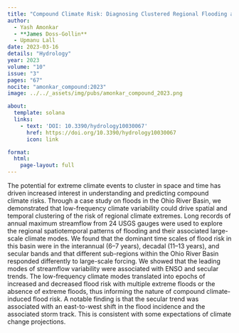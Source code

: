 ```yaml
---
title: "Compound Climate Risk: Diagnosing Clustered Regional Flooding at Inter-Annual and Longer Time Scales"
author:
  - Yash Amonkar
  - **James Doss-Gollin**
  - Upmanu Lall
date: 2023-03-16
details: "Hydrology"
year: 2023
volume: "10"
issue: "3"
pages: "67"
nocite: "amonkar_compound:2023"
image: ../../_assets/img/pubs/amonkar_compound_2023.png

about:
  template: solana
  links:
    - text: 'DOI: 10.3390/hydrology10030067'
      href: https://doi.org/10.3390/hydrology10030067
      icon: link

format:
  html:
    page-layout: full
---
```


The potential for extreme climate events to cluster in space and time has driven increased interest in understanding and predicting compound climate risks. Through a case study on floods in the Ohio River Basin, we demonstrated that low-frequency climate variability could drive spatial and temporal clustering of the risk of regional climate extremes. Long records of annual maximum streamflow from 24 USGS gauges were used to explore the regional spatiotemporal patterns of flooding and their associated large-scale climate modes. We found that the dominant time scales of flood risk in this basin were in the interannual (6–7 years), decadal (11–13 years), and secular bands and that different sub-regions within the Ohio River Basin responded differently to large-scale forcing. We showed that the leading modes of streamflow variability were associated with ENSO and secular trends. The low-frequency climate modes translated into epochs of increased and decreased flood risk with multiple extreme floods or the absence of extreme floods, thus informing the nature of compound climate-induced flood risk. A notable finding is that the secular trend was associated with an east-to-west shift in the flood incidence and the associated storm track. This is consistent with some expectations of climate change projections.

:::{#bibliography}
:::